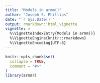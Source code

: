```yaml
---
title: "Models in armm()"
author: "Joseph S. Phillips"
date: "`r Sys.Date()`"
output: rmarkdown::html_vignette
vignette: >
  %\VignetteIndexEntry{Models in armm()}
  %\VignetteEngine{knitr::rmarkdown}
  %\VignetteEncoding{UTF-8}
---
```


```r
knitr::opts_chunk$set(
  collapse = TRUE,
  comment = "#>"
)
library(armmr)
```



